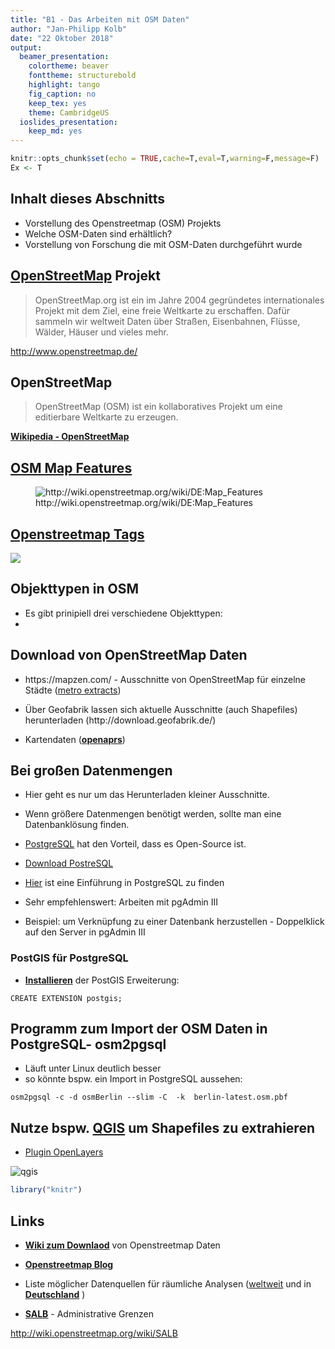 ```yaml
---
title: "B1 - Das Arbeiten mit OSM Daten"
author: "Jan-Philipp Kolb"
date: "22 Oktober 2018"
output: 
  beamer_presentation:
    colortheme: beaver
    fonttheme: structurebold
    highlight: tango
    fig_caption: no
    keep_tex: yes
    theme: CambridgeUS
  ioslides_presentation: 
    keep_md: yes
---
```


```r
knitr::opts_chunk$set(echo = TRUE,cache=T,eval=T,warning=F,message=F)
Ex <- T
```

## Inhalt dieses Abschnitts

- Vorstellung des Openstreetmap (OSM) Projekts
- Welche OSM-Daten sind erhältlich?
- Vorstellung von Forschung die mit OSM-Daten durchgeführt wurde


## [OpenStreetMap](http://www.openstreetmap.de/) Projekt

> OpenStreetMap.org ist ein im Jahre 2004 gegründetes internationales Projekt mit dem Ziel, eine freie Weltkarte zu erschaffen. Dafür sammeln wir weltweit Daten über Straßen, Eisenbahnen, Flüsse, Wälder, Häuser und vieles mehr. 

<http://www.openstreetmap.de/>


## OpenStreetMap

> OpenStreetMap (OSM) ist ein kollaboratives Projekt um eine editierbare Weltkarte zu erzeugen.

[**Wikipedia - OpenStreetMap**](https://en.wikipedia.org/wiki/OpenStreetMap)

## [OSM Map Features](http://wiki.openstreetmap.org/wiki/DE:Map_Features)

![http://wiki.openstreetmap.org/wiki/DE:Map_Features](figure/osm_mapfeatures.png)



## [Openstreetmap Tags](https://wiki.openstreetmap.org/wiki/Tags)

![](figure/osm_tag.png)



## Objekttypen in OSM

- Es gibt prinipiell drei verschiedene Objekttypen:
- 

<!--
Hippolyte Pruvost and Peter Mooney: Exploring Data Model Relations in OpenStreetMap
-->


## Download von OpenStreetMap Daten

- https://mapzen.com/ - Ausschnitte von OpenStreetMap für einzelne Städte ([metro extracts](https://mapzen.com/data/metro-extracts/))

- Über Geofabrik lassen sich aktuelle Ausschnitte (auch Shapefiles) herunterladen (http://download.geofabrik.de/)

- Kartendaten ([**openaprs**](http://www.openaprs.net/))

## Bei großen Datenmengen

- Hier geht es nur um das Herunterladen kleiner Ausschnitte.
- Wenn größere Datenmengen benötigt werden, sollte man eine Datenbanklösung finden.
- [PostgreSQL](http://www.postgresql.org/) hat den Vorteil, dass es Open-Source ist.

- [Download PostreSQL](http://www.postgresql.org/download/windows/)

- [Hier](https://datashenanigan.wordpress.com/2015/05/18/getting-started-with-postgresql-in-r/) ist eine Einführung in PostgreSQL zu finden

- Sehr empfehlenswert: Arbeiten mit pgAdmin III
- Beispiel: um Verknüpfung zu einer Datenbank herzustellen - Doppelklick auf den Server in pgAdmin III


### PostGIS für PostgreSQL

- [**Installieren**](http://postgis.net/install/) der PostGIS Erweiterung:

```
CREATE EXTENSION postgis;
```


## Programm zum Import der OSM Daten in PostgreSQL- osm2pgsql

- Läuft unter Linux deutlich besser
- so könnte bspw. ein Import in PostgreSQL aussehen:

```
osm2pgsql -c -d osmBerlin --slim -C  -k  berlin-latest.osm.pbf
```

## Nutze bspw. [QGIS](http://www.qgis.org/de/site/) um Shapefiles zu extrahieren

- [Plugin OpenLayers](http://www.qgistutorials.com/de/docs/downloading_osm_data.html)

![qgis](figure/stamen_watercolor1.png)
<!--
https://underdark.files.wordpress.com/2012/07/stamen_watercolor1.png?w=700
-->
```r
library("knitr")
```


## Links

- [**Wiki zum Downlaod**](http://wiki.openstreetmap.org/wiki/Downloading_data) von Openstreetmap Daten

- [**Openstreetmap Blog**](http://blog.openstreetmap.de/)

- Liste möglicher Datenquellen für räumliche Analysen ([weltweit](http://wiki.openstreetmap.org/wiki/Potential_Datasources) und in  [**Deutschland**](http://wiki.openstreetmap.org/wiki/DE:Potential_Datasources)
)


- [**SALB**](http://wiki.openstreetmap.org/wiki/SALB) - Administrative Grenzen

<http://wiki.openstreetmap.org/wiki/SALB>

